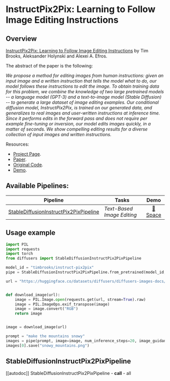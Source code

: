 <!--Copyright 2023 The HuggingFace Team. All rights reserved.

Licensed under the Apache License, Version 2.0 (the "License"); you may not use this file except in compliance with
the License. You may obtain a copy of the License at

http://www.apache.org/licenses/LICENSE-2.0

Unless required by applicable law or agreed to in writing, software distributed under the License is distributed on
an "AS IS" BASIS, WITHOUT WARRANTIES OR CONDITIONS OF ANY KIND, either express or implied. See the License for the
specific language governing permissions and limitations under the License.
-->

# InstructPix2Pix: Learning to Follow Image Editing Instructions

## Overview

[InstructPix2Pix: Learning to Follow Image Editing Instructions](https://arxiv.org/abs/2211.09800) by Tim Brooks, Aleksander Holynski and Alexei A. Efros.

The abstract of the paper is the following:

*We propose a method for editing images from human instructions: given an input image and a written instruction that tells the model what to do, our model follows these instructions to edit the image. To obtain training data for this problem, we combine the knowledge of two large pretrained models -- a language model (GPT-3) and a text-to-image model (Stable Diffusion) -- to generate a large dataset of image editing examples. Our conditional diffusion model, InstructPix2Pix, is trained on our generated data, and generalizes to real images and user-written instructions at inference time. Since it performs edits in the forward pass and does not require per example fine-tuning or inversion, our model edits images quickly, in a matter of seconds. We show compelling editing results for a diverse collection of input images and written instructions.*

Resources:

* [Project Page](https://www.timothybrooks.com/instruct-pix2pix).
* [Paper](https://arxiv.org/abs/2211.09800).
* [Original Code](https://github.com/timothybrooks/instruct-pix2pix).
* [Demo](https://huggingface.co/spaces/timbrooks/instruct-pix2pix).


## Available Pipelines:

| Pipeline | Tasks | Demo
|---|---|:---:|
| [StableDiffusionInstructPix2PixPipeline](https://github.com/huggingface/diffusers/blob/main/src/diffusers/pipelines/stable_diffusion/pipeline_stable_diffusion_instruct_pix2pix.py) | *Text-Based Image Editing* | [🤗 Space](https://huggingface.co/spaces/timbrooks/instruct-pix2pix) |

<!-- TODO: add Colab -->

## Usage example

```python
import PIL
import requests
import torch
from diffusers import StableDiffusionInstructPix2PixPipeline

model_id = "timbrooks/instruct-pix2pix"
pipe = StableDiffusionInstructPix2PixPipeline.from_pretrained(model_id, torch_dtype=torch.float16).to("cuda")

url = "https://huggingface.co/datasets/diffusers/diffusers-images-docs/resolve/main/mountain.png"


def download_image(url):
    image = PIL.Image.open(requests.get(url, stream=True).raw)
    image = PIL.ImageOps.exif_transpose(image)
    image = image.convert("RGB")
    return image


image = download_image(url)

prompt = "make the mountains snowy"
images = pipe(prompt, image=image, num_inference_steps=20, image_guidance_scale=1.5, guidance_scale=7).images
images[0].save("snowy_mountains.png")
```

## StableDiffusionInstructPix2PixPipeline
[[autodoc]] StableDiffusionInstructPix2PixPipeline
	- __call__
	- all
